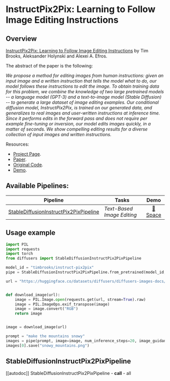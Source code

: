 <!--Copyright 2023 The HuggingFace Team. All rights reserved.

Licensed under the Apache License, Version 2.0 (the "License"); you may not use this file except in compliance with
the License. You may obtain a copy of the License at

http://www.apache.org/licenses/LICENSE-2.0

Unless required by applicable law or agreed to in writing, software distributed under the License is distributed on
an "AS IS" BASIS, WITHOUT WARRANTIES OR CONDITIONS OF ANY KIND, either express or implied. See the License for the
specific language governing permissions and limitations under the License.
-->

# InstructPix2Pix: Learning to Follow Image Editing Instructions

## Overview

[InstructPix2Pix: Learning to Follow Image Editing Instructions](https://arxiv.org/abs/2211.09800) by Tim Brooks, Aleksander Holynski and Alexei A. Efros.

The abstract of the paper is the following:

*We propose a method for editing images from human instructions: given an input image and a written instruction that tells the model what to do, our model follows these instructions to edit the image. To obtain training data for this problem, we combine the knowledge of two large pretrained models -- a language model (GPT-3) and a text-to-image model (Stable Diffusion) -- to generate a large dataset of image editing examples. Our conditional diffusion model, InstructPix2Pix, is trained on our generated data, and generalizes to real images and user-written instructions at inference time. Since it performs edits in the forward pass and does not require per example fine-tuning or inversion, our model edits images quickly, in a matter of seconds. We show compelling editing results for a diverse collection of input images and written instructions.*

Resources:

* [Project Page](https://www.timothybrooks.com/instruct-pix2pix).
* [Paper](https://arxiv.org/abs/2211.09800).
* [Original Code](https://github.com/timothybrooks/instruct-pix2pix).
* [Demo](https://huggingface.co/spaces/timbrooks/instruct-pix2pix).


## Available Pipelines:

| Pipeline | Tasks | Demo
|---|---|:---:|
| [StableDiffusionInstructPix2PixPipeline](https://github.com/huggingface/diffusers/blob/main/src/diffusers/pipelines/stable_diffusion/pipeline_stable_diffusion_instruct_pix2pix.py) | *Text-Based Image Editing* | [🤗 Space](https://huggingface.co/spaces/timbrooks/instruct-pix2pix) |

<!-- TODO: add Colab -->

## Usage example

```python
import PIL
import requests
import torch
from diffusers import StableDiffusionInstructPix2PixPipeline

model_id = "timbrooks/instruct-pix2pix"
pipe = StableDiffusionInstructPix2PixPipeline.from_pretrained(model_id, torch_dtype=torch.float16).to("cuda")

url = "https://huggingface.co/datasets/diffusers/diffusers-images-docs/resolve/main/mountain.png"


def download_image(url):
    image = PIL.Image.open(requests.get(url, stream=True).raw)
    image = PIL.ImageOps.exif_transpose(image)
    image = image.convert("RGB")
    return image


image = download_image(url)

prompt = "make the mountains snowy"
images = pipe(prompt, image=image, num_inference_steps=20, image_guidance_scale=1.5, guidance_scale=7).images
images[0].save("snowy_mountains.png")
```

## StableDiffusionInstructPix2PixPipeline
[[autodoc]] StableDiffusionInstructPix2PixPipeline
	- __call__
	- all
